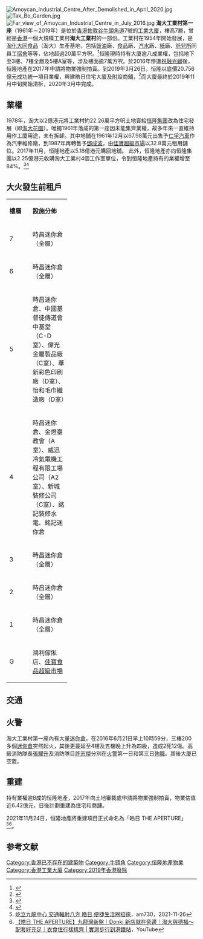 {{Refimprove|time=2016-07-14T08:08:53+00:00}}
[[File:Amoycan_Industrial_Centre_After_Demolished_in_April_2020.jpg|thumb]]
[[File:Tak_Bo_Garden.jpg|thumb]]
[[File:Far_view_of_Amoycan_Industrial_Centre_in_July_2016.jpg|thumb]]
'''淘大工業村第一座'''（1961年－2019年）是位於[[香港|香港]][[佐敦谷|佐敦谷]][[牛頭角道|牛頭角道]]7號的[[工業大廈|工業大廈]]，樓高7層，曾經是[[香港|香港]]一個大規模工業村'''淘大工業村'''的一部份。工業村在1954年開始發展，是[[淘化大同食品|淘化大同食品]]（淘大）生產基地，包括[[豉油|豉油]]廠、[[食品|食品]]廠、[[汽水|汽水]]廠、[[紙|紙]]廠、[[託兒所|託兒所]]同員工[[宿舍|宿舍]]等等，佔地超過20萬平方呎。<ref>{{cite web|title=淘大工業村曾為醬油廠　再發展為工業中心|url=http://hk.on.cc/hk/bkn/cnt/news/20160621/bkn-20160621131854579-0621_00822_001.html|access-date=2016-07-07|archive-date=2019-03-27|archive-url=https://web.archive.org/web/20190327102341/https://hk.on.cc/hk/bkn/cnt/news/20160621/bkn-20160621131854579-0621_00822_001.html|dead-url=no}}</ref>恒隆現時持有大廈逾八成業權，包括地下至3樓、7樓全層及5樓A室等，涉及樓面逾7萬方呎。於2016年慘遭[[淘大工業村迷你倉大火|祝融光顧]]後，恒隆地產在2017年申請將物業強制拍賣。到2019年3月26日，恒隆以底價20.756億元成功統一項目業權，興建皓日住宅大廈及附設商舖，<ref>{{cite news |title=淘大工業村1座強拍 恒隆逾20億一統業權 |url=https://news.mingpao.com/pns/%E7%B6%93%E6%BF%9F/article/20190327/s00004/1553625637392/%E6%B7%98%E5%A4%A7%E5%B7%A5%E6%A5%AD%E6%9D%911%E5%BA%A7%E5%BC%B7%E6%8B%8D-%E6%81%92%E9%9A%86%E9%80%BE20%E5%84%84%E4%B8%80%E7%B5%B1%E6%A5%AD%E6%AC%8A |accessdate=2019-03-27 |work=明報 |date=2019-03-27 |archive-date=2019-03-28 |archive-url=https://web.archive.org/web/20190328152731/https://news.mingpao.com/pns/%e7%b6%93%e6%bf%9f/article/20190327/s00004/1553625637392/%e6%b7%98%e5%a4%a7%e5%b7%a5%e6%a5%ad%e6%9d%911%e5%ba%a7%e5%bc%b7%e6%8b%8d-%e6%81%92%e9%9a%86%e9%80%be20%e5%84%84%e4%b8%80%e7%b5%b1%e6%a5%ad%e6%ac%8a |dead-url=no }}</ref>而大廈最終於2019年11月中旬開始清拆，2020年3月中完成。

==業權==
1978年，淘大以2億港元將工業村約22.26萬平方呎土地賣給[[恒隆集團|恒隆集團]]改為住宅發展（即[[淘大花園|淘大花園]]）。唯獨1961年落成的第一座因未能集齊業權，故多年來一直維持用作工廈用途，未有拆卸。其中地舖在1961年12月以67.98萬元出售予[[仁孚汽車|仁孚汽車]]作為汽車維修廠，到1987年再轉售予[[鄧成波|鄧成波]]，由[[佳宝食品超級市場|佳寶超級市場]]以32.8萬元租用舖位。2017年11月，恒隆地產以5.18億港元購回地舖。
此外，恒隆地產亦向恒隆集團以2.25億港元收購淘大工業村4個工作室單位，令到恒隆地產持有的業權增至84%。<ref>{{cite web|title=恒隆地產增持樓面超過強拍門檻 淘大工業村重建機會增|url=https://www.mpfinance.com/fin/daily2.php?node=1511202930497&issue=20171121|date=2017-11-21|work=明報|newspaper=|accessdate=2018-01-11|language=zh-hk|archive-date=2018-01-12|archive-url=https://web.archive.org/web/20180112042712/https://www.mpfinance.com/fin/daily2.php?node=1511202930497&issue=20171121|dead-url=no}}</ref><ref>{{cite web|title=恒隆5.18億 購淘大工業村全層|url=https://hk.finance.yahoo.com/news/恒隆5-18億-購淘大工業村全層-225531587--sector.html|date=2017-11-27|work=經濟日報|newspaper=|accessdate=2018-01-11|language=zh-hk}}</ref>

==大火發生前租戶==
{| class="wikitable" width="40%" style="text-align:center"
|- style="background:lightskyblue; color:black" align=center
| width="5%" | '''樓層''' 
| width="30%" | '''設施分佈'''
|-
| 7 || 時昌迷你倉（全層）
|-
| 6 || 時昌迷你倉（全層）
|-
| 5 || 時昌迷你倉、中國基督徒傳道會中基堂（C-D室）、偉光金屬製品廠（C室）、華新彩色印刷廠（D室）、怡和毛巾織造廠（D室）
|-
| 4|| 時昌迷你倉、金燈臺教會（A室）、威迅冷氣電機工程有限工場公司（A2室）、新城裝修公司（C室）、銘記裝修水電、銘記迷你倉
|-
|3 || 時昌迷你倉（全層）
|-
| 2 || 時昌迷你倉（全層）
|-
| 1 || 時昌迷你倉（全層）
|- 
| G || 鴻利傢俬店、[[佳寶食品超級市場|佳寶食品超級市場]]
|}

==交通==
{{參見|得寶花園#交通}}

==火警==
{{main|淘大工業村迷你倉大火}}
淘大工業村第一座內有大量[[迷你倉|迷你倉]]。在2016年6月21日早上10時59分，三樓200多個[[迷你倉|迷你倉]]突然起火，其後更蔓延至4樓及五樓晚上升為四級，造成2死12傷。高級消防隊長[[張耀升|張耀升]]及消防隊目[[許志傑|許志傑]]分別在[[火警|火警]]第一日和第三日[[殉職|殉職]]。其後大廈已空置。

==重建==
{{main|皓日}}
持有業權逾8成的恒隆地產，2017年向土地審裁處申請將物業強制拍賣，物業估值近6.42億元，日後計劃重建為住宅和商舖。

2021年11月24日，恒隆地產將重建項目正式命名為「皓日 THE APERTURE」<ref>[https://www.am730.com.hk/news/%E5%9C%B0%E7%94%A2/%e5%b1%b9%e7%ab%8b%e4%b9%9d%e9%be%8d%e4%b8%ad%e5%bf%83-%e4%ba%a4%e9%80%9a%e8%bc%bb%e5%b0%84%e5%85%ab%e6%96%b9-%e7%9a%93%e6%97%a5-%e4%be%bf%e6%8d%b7%e7%94%9f%e6%b4%bb%e5%9c%88%e6%8b%9b%e5%be%a0-294716 屹立九龍中心 交通輻射八方 皓日 便捷生活圈招徠]，am730，2021-11-26</ref><ref>[https://www.youtube.com/watch?v=f0tA-G52VF0 【皓日 THE APERTURE】九龍灣新盤｜Donki 新店就在旁邊｜淘大與德福～ 配套好充足｜衣食住行樣樣齊 | 實測步行到港鐵站]，YouTube</ref>。

==参考文献==
{{reflist}}
{{恆隆地產}}

[[Category:香港已不存在的建築物|Category:香港已不存在的建築物]]
[[Category:牛頭角|Category:牛頭角]]
[[Category:恒隆地產物業|Category:恒隆地產物業]]
[[Category:香港工業大廈|Category:香港工業大廈]]
[[Category:2019年香港廢除|Category:2019年香港廢除]]